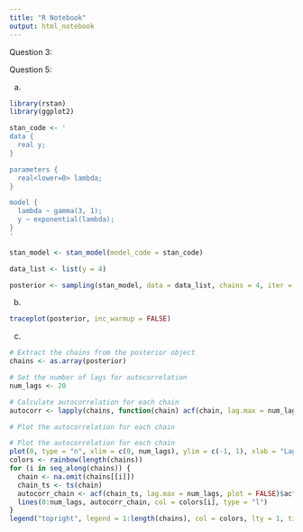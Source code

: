 ```yaml
---
title: "R Notebook"
output: html_notebook
---
```


Question 3:

Question 5:

a)
```r

library(rstan)
library(ggplot2)

stan_code <- '
data {
  real y;
}

parameters {
  real<lower=0> lambda;
}

model {
  lambda ~ gamma(3, 1);
  y ~ exponential(lambda);
}
'

stan_model <- stan_model(model_code = stan_code)

data_list <- list(y = 4)

posterior <- sampling(stan_model, data = data_list, chains = 4, iter = 10000)

```
b)

```r
traceplot(posterior, inc_warmup = FALSE)
```

c)
```r
# Extract the chains from the posterior object
chains <- as.array(posterior)

# Set the number of lags for autocorrelation
num_lags <- 20

# Calculate autocorrelation for each chain
autocorr <- lapply(chains, function(chain) acf(chain, lag.max = num_lags, plot = FALSE)$acf)

# Plot the autocorrelation for each chain

# Plot the autocorrelation for each chain
plot(0, type = "n", xlim = c(0, num_lags), ylim = c(-1, 1), xlab = "Lag", ylab = "Autocorrelation", main = "Autocorrelation Plot for Chains")
colors <- rainbow(length(chains))
for (i in seq_along(chains)) {
  chain <- na.omit(chains[[i]])
  chain_ts <- ts(chain)
  autocorr_chain <- acf(chain_ts, lag.max = num_lags, plot = FALSE)$acf
  lines(0:num_lags, autocorr_chain, col = colors[i], type = "l")
}
legend("topright", legend = 1:length(chains), col = colors, lty = 1, title = "Chain")
```


